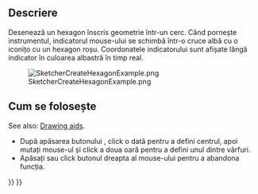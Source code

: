 <languages/>

{{Docnav
|[[Sketcher_CreatePentagon|Pentagon]]
|[[Sketcher_CreateHeptagon|Heptagon]]
|[[Sketcher_Workbench|Sketcher]]
|IconL=Sketcher_CreatePentagon.svg
|IconR=Sketcher_CreateHeptagon.svg
|IconC=Workbench_Sketcher.svg
}}

<div class="mw-translate-fuzzy">
{{GuiCommand/ro|Name=Sketcher CreateHexagon|Name/ro=Sketcher CreateHexagon|Workbenches=[[Sketcher Workbench/ro|Sketcher]]|MenuLocation=Sketch → Sketcher geometries → Create hexagon|Shortcut=|SeeAlso=}}
</div>

<span id="Description"></span>
==Descriere==

<div class="mw-translate-fuzzy">
Desenează un hexagon înscris geometrie într-un cerc.
Când pornește instrumentul,  indicatorul mouse-ului se schimbă într-o cruce albă cu o iconițo cu un hexagon roșu. 
Coordonatele indicatorului sunt afișate lângă indicator în culoarea albastră în timp real.
</div>

[[Image:SketcherCreateHexagonExample.png‎]]

<span id="Usage"></span>
<div class="mw-translate-fuzzy">
== Cum se folosește ==
</div>

See also: [[Sketcher_Workbench#Drawing_aids|Drawing aids]].

<div class="mw-translate-fuzzy">
* După apăsarea butonului {{KEY|[[File:Sketcher CreateHexagon.png|16px]] Create hexagon}}, click o dată pentru a defini centrul, apoi mutați mouse-ul și click a doua oară pentru a defini unul dintre vârfuri.
* Apăsați {{KEY|Esc}} sau click butonul dreapta al mouse-ului pentru a abandona funcția.
</div>


{{Docnav
|[[Sketcher_CreatePentagon|Pentagon]]
|[[Sketcher_CreateHeptagon|Heptagon]]
|[[Sketcher_Workbench|Sketcher]]
|IconL=Sketcher_CreatePentagon.svg
|IconR=Sketcher_CreateHeptagon.svg
|IconC=Workbench_Sketcher.svg
}}

{{Sketcher_Tools_navi{{#translation:}}}}
{{Userdocnavi{{#translation:}}}}